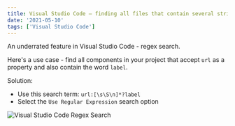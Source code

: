 ```yaml
---
title: Visual Studio Code — finding all files that contain several strings
date: '2021-05-10'
tags: ['Visual Studio Code']
---
```


An underrated feature in Visual Studio Code - regex search.

Here's a use case - find all components in your project that accept `url` as a
property and also contain the word `label`.

Solution:

- Use this search term: `url:[\s\S\n]*?label`
- Select the `Use Regular Expression` search option

![Visual Studio Code Regex Search](/static/images/vsregex.png)
